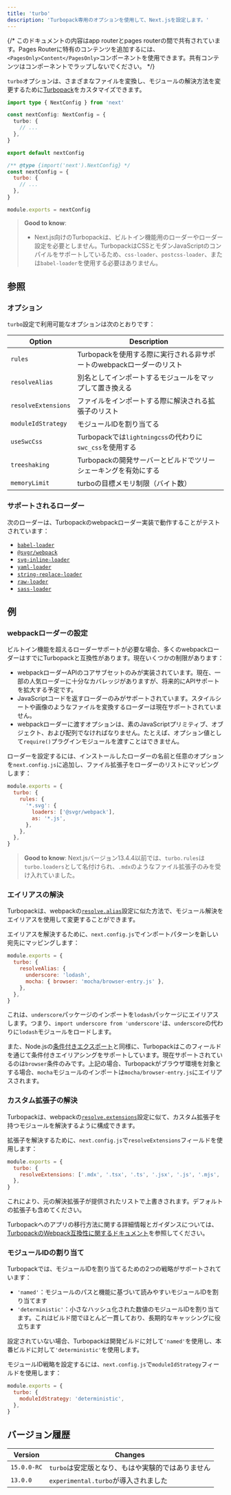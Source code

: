 ```yaml
---
title: 'turbo'
description: 'Turbopack専用のオプションを使用して、Next.jsを設定します。'
---
```


{/* このドキュメントの内容はapp routerとpages routerの間で共有されています。Pages Routerに特有のコンテンツを追加するには、`<PagesOnly>Content</PagesOnly>`コンポーネントを使用できます。共有コンテンツはコンポーネントでラップしないでください。 */}

`turbo`オプションは、さまざまなファイルを変換し、モジュールの解決方法を変更するために[Turbopack](/docs/architecture/turbopack)をカスタマイズできます。

<Tabs>
<TabItem value="ts" label="TypeScript">

```ts title="next.config.ts" switcher
import type { NextConfig } from 'next'

const nextConfig: NextConfig = {
  turbo: {
    // ...
  },
}

export default nextConfig
```
</TabItem>
<TabItem value="js" label="JavaScript">

```js title="next.config.js" switcher
/** @type {import('next').NextConfig} */
const nextConfig = {
  turbo: {
    // ...
  },
}

module.exports = nextConfig
```
</TabItem>
</Tabs>


> **Good to know**:
>
> - Next.js向けのTurbopackは、ビルトイン機能用のローダーやローダー設定を必要としません。TurbopackはCSSとモダンJavaScriptのコンパイルをサポートしているため、`css-loader`、`postcss-loader`、または`babel-loader`を使用する必要はありません。

## 参照

### オプション

`turbo`設定で利用可能なオプションは次のとおりです：

| Option              | Description                                                                 |
| ------------------- | --------------------------------------------------------------------------- |
| `rules`             | Turbopackを使用する際に実行される非サポートのwebpackローダーのリスト                                           |
| `resolveAlias`      | 別名としてインポートするモジュールをマップして置き換える                                                     |
| `resolveExtensions` | ファイルをインポートする際に解決される拡張子のリスト                                                     |
| `moduleIdStrategy`  | モジュールIDを割り当てる                                                    |
| `useSwcCss`         | Turbopackでは`lightningcss`の代わりに`swc_css`を使用する                     |
| `treeshaking`       | Turbopackの開発サーバーとビルドでツリーシェーキングを有効にする                     |
| `memoryLimit`       | turboの目標メモリ制限（バイト数）                                           |

### サポートされるローダー

次のローダーは、Turbopackのwebpackローダー実装で動作することがテストされています：

- [`babel-loader`](https://www.npmjs.com/package/babel-loader)
- [`@svgr/webpack`](https://www.npmjs.com/package/@svgr/webpack)
- [`svg-inline-loader`](https://www.npmjs.com/package/svg-inline-loader)
- [`yaml-loader`](https://www.npmjs.com/package/yaml-loader)
- [`string-replace-loader`](https://www.npmjs.com/package/string-replace-loader)
- [`raw-loader`](https://www.npmjs.com/package/raw-loader)
- [`sass-loader`](https://www.npmjs.com/package/sass-loader)

## 例

### webpackローダーの設定

ビルトイン機能を超えるローダーサポートが必要な場合、多くのwebpackローダーはすでにTurbopackと互換性があります。現在いくつかの制限があります：

- webpackローダーAPIのコアサブセットのみが実装されています。現在、一部の人気ローダーに十分なカバレッジがありますが、将来的にAPIサポートを拡大する予定です。
- JavaScriptコードを返すローダーのみがサポートされています。スタイルシートや画像のようなファイルを変換するローダーは現在サポートされていません。
- webpackローダーに渡すオプションは、素のJavaScriptプリミティブ、オブジェクト、および配列でなければなりません。たとえば、オプション値として`require()`プラグインモジュールを渡すことはできません。

ローダーを設定するには、インストールしたローダーの名前と任意のオプションを`next.config.js`に追加し、ファイル拡張子をローダーのリストにマッピングします：

```js title="next.config.js"
module.exports = {
  turbo: {
    rules: {
      '*.svg': {
        loaders: ['@svgr/webpack'],
        as: '*.js',
      },
    },
  },
}
```

> **Good to know**: Next.jsバージョン13.4.4以前では、`turbo.rules`は`turbo.loaders`として名付けられ、`.mdx`のようなファイル拡張子のみを受け入れていました。

### エイリアスの解決

Turbopackは、webpackの[`resolve.alias`](https://webpack.js.org/configuration/resolve/#resolvealias)設定に似た方法で、モジュール解決をエイリアスを使用して変更することができます。

エイリアスを解決するために、`next.config.js`でインポートパターンを新しい宛先にマッピングします：

```js title="next.config.js"
module.exports = {
  turbo: {
    resolveAlias: {
      underscore: 'lodash',
      mocha: { browser: 'mocha/browser-entry.js' },
    },
  },
}
```

これは、`underscore`パッケージのインポートを`lodash`パッケージにエイリアスします。つまり、`import underscore from 'underscore'`は、`underscore`の代わりに`lodash`モジュールをロードします。

また、Node.jsの[条件付きエクスポート](https://nodejs.org/docs/latest-v18.x/api/packages.html#conditional-exports)と同様に、Turbopackはこのフィールドを通じて条件付きエイリアシングをサポートしています。現在サポートされているのは`browser`条件のみです。上記の場合、Turbopackがブラウザ環境を対象とする場合、`mocha`モジュールのインポートは`mocha/browser-entry.js`にエイリアスされます。

### カスタム拡張子の解決

Turbopackは、webpackの[`resolve.extensions`](https://webpack.js.org/configuration/resolve/#resolveextensions)設定に似て、カスタム拡張子を持つモジュールを解決するように構成できます。

拡張子を解決するために、`next.config.js`で`resolveExtensions`フィールドを使用します：

```js title="next.config.js"
module.exports = {
  turbo: {
    resolveExtensions: ['.mdx', '.tsx', '.ts', '.jsx', '.js', '.mjs', '.json'],
  },
}
```

これにより、元の解決拡張子が提供されたリストで上書きされます。デフォルトの拡張子も含めてください。

Turbopackへのアプリの移行方法に関する詳細情報とガイダンスについては、[TurbopackのWebpack互換性に関するドキュメント](https://turbo.build/pack/docs/migrating-from-webpack)を参照してください。

### モジュールIDの割り当て

Turbopackでは、モジュールIDを割り当てるための2つの戦略がサポートされています：

- `'named'`：モジュールのパスと機能に基づいて読みやすいモジュールIDを割り当てます
- `'deterministic'`：小さなハッシュ化された数値のモジュールIDを割り当てます。これはビルド間でほとんど一貫しており、長期的なキャッシングに役立ちます

設定されていない場合、Turbopackは開発ビルドに対して`'named'`を使用し、本番ビルドに対して`'deterministic'`を使用します。

モジュールID戦略を設定するには、`next.config.js`で`moduleIdStrategy`フィールドを使用します：

```js title="next.config.js"
module.exports = {
  turbo: {
    moduleIdStrategy: 'deterministic',
  },
}
```

## バージョン履歴

| Version     | Changes                                      |
| ----------- | -------------------------------------------- |
| `15.0.0-RC` | `turbo`は安定版となり、もはや実験的ではありません                       |
| `13.0.0`    | `experimental.turbo`が導入されました                                   |